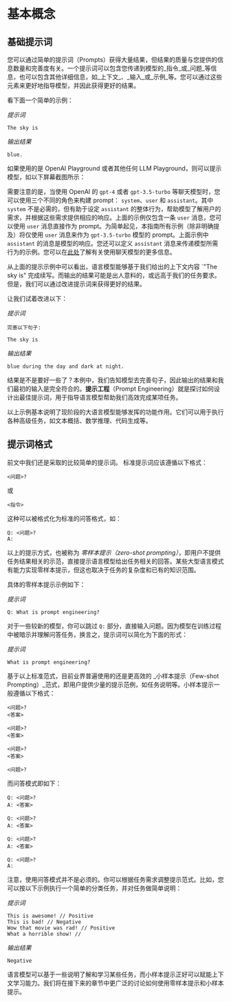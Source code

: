 # 基本概念


## 基础提示词

您可以通过简单的提示词（Prompts）获得大量结果，但结果的质量与您提供的信息数量和完善度有关。一个提示词可以包含您传递到模型的_指令_或_问题_等信息，也可以包含其他详细信息，如_上下文_、_输入_或_示例_等。您可以通过这些元素来更好地指导模型，并因此获得更好的结果。

看下面一个简单的示例：

_提示词_

```
The sky is
```

_输出结果_

```
blue.
```

如果使用的是 OpenAI Playground 或者其他任何 LLM Playground，则可以提示模型，如以下屏幕截图所示：

<Screenshot src={INTRO1} alt="INTRO1" />

需要注意的是，当使用 OpenAI 的 `gpt-4` 或者 `gpt-3.5-turbo` 等聊天模型时，您可以使用三个不同的角色来构建 prompt： `system`、`user` 和 `assistant`。其中 `system` 不是必需的，但有助于设定 `assistant` 的整体行为，帮助模型了解用户的需求，并根据这些需求提供相应的响应。上面的示例仅包含一条 `user` 消息，您可以使用 `user` 消息直接作为 prompt。为简单起见，本指南所有示例（除非明确提及）将仅使用 `user` 消息来作为 `gpt-3.5-turbo` 模型的 prompt。上面示例中 `assistant` 的消息是模型的响应。您还可以定义 `assistant` 消息来传递模型所需行为的示例。您可以在[此处](https://promptingguide.agie.ai/models/chatgpt)了解有关使用聊天模型的更多信息。

从上面的提示示例中可以看出，语言模型能够基于我们给出的上下文内容 `"The sky is" 完成续写。而输出的结果可能是出人意料的，或远高于我们的任务要求。 但是，我们可以通过改进提示词来获得更好的结果。

让我们试着改进以下：

_提示词_

```
完善以下句子:

The sky is
```

_输出结果_

```
blue during the day and dark at night.
```

结果是不是要好一些了？本例中，我们告知模型去完善句子，因此输出的结果和我们最初的输入是完全符合的。**提示工程**（Prompt Engineering）就是探讨如何设计出最佳提示词，用于指导语言模型帮助我们高效完成某项任务。

以上示例基本说明了现阶段的大语言模型能够发挥的功能作用。它们可以用于执行各种高级任务，如文本概括、数学推理、代码生成等。

## 提示词格式

前文中我们还是采取的比较简单的提示词。 标准提示词应该遵循以下格式：

```
<问题>?
```

或 

```
<指令>
```

这种可以被格式化为标准的问答格式，如：

```
Q: <问题>?
A: 
```

以上的提示方式，也被称为 _零样本提示（zero-shot prompting）_，即用户不提供任务结果相关的示范，直接提示语言模型给出任务相关的回答。某些大型语言模式有能力实现零样本提示，但这也取决于任务的复杂度和已有的知识范围。

具体的零样本提示示例如下：

_提示词_

```
Q: What is prompt engineering?
```
对于一些较新的模型，你可以跳过 `Q:` 部分，直接输入问题。因为模型在训练过程中被暗示并理解问答任务，换言之，提示词可以简化为下面的形式：

_提示词_

```
What is prompt engineering?
```

基于以上标准范式，目前业界普遍使用的还是更高效的 _小样本提示（Few-shot Prompting）_范式，即用户提供少量的提示范例，如任务说明等。小样本提示一般遵循以下格式：

```
<问题>?
<答案>

<问题>?
<答案>

<问题>?
<答案>

<问题>?

```

而问答模式即如下：

```
Q: <问题>?
A: <答案>

Q: <问题>?
A: <答案>

Q: <问题>?
A: <答案>

Q: <问题>?
A:
```

注意，使用问答模式并不是必须的。你可以根据任务需求调整提示范式。比如，您可以按以下示例执行一个简单的分类任务，并对任务做简单说明：

_提示词_

```
This is awesome! // Positive
This is bad! // Negative
Wow that movie was rad! // Positive
What a horrible show! //
```

_输出结果_

```
Negative
```

语言模型可以基于一些说明了解和学习某些任务，而小样本提示正好可以赋能上下文学习能力。我们将在接下来的章节中更广泛的讨论如何使用零样本提示和小样本提示。